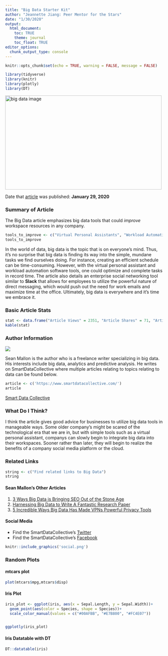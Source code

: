 ```yaml
---
title: "Big Data Starter Kit"
author: "Jeannette Jiang: Peer Mentor for the Stars"
date: "1/30/2020"
output:
  html_document:
    toc: TRUE
    theme: journal
    toc_float: TRUE
editor_options: 
  chunk_output_type: console
---
```


```r
knitr::opts_chunk$set(echo = TRUE, warning = FALSE, message = FALSE)

```

```r
library(tidyverse)
library(knitr)
library(plotly)
library(DT)
```


<img src="bd.png" alt="big data image" width="500" height="300">

Date that [article](https://www.smartdatacollective.com/5-excellent-big-data-tools-for-fostering-a-digital-workplace/) was published: **January 29, 2020**

### Summary of Article
The Big Data article emphasizes big data tools that could *improve* workspace resources in any company. 
```r
tools_to_improve <- c("Virtual Personal Assistants", "Workload Automation Software", "Enterprise Social Networks", "Cloud Computing Technologies", "Modern Corporate Intranets ")
tools_to_improve
```
In the world of data, big data is the topic that is on everyone's mind. Thus, it's no surprise that big data is finding its way into the simple, mundane tasks we find ourselves doing. For instance, creating an efficient schedule can be time-consuming. However, with the virtual personal assistant and workload automation software tools, one could optimize and complete tasks in record time. The article also details an enterprise social networking tool similar to **Slack** that allows for employees to utilize the powerful nature of direct messaging, which would push out the need for work emails and maximize time at the office. Ultimately, big data is everywhere and it's time we embrace it.

### Basic Article Stats
```r

stat <- data.frame("Article Views" = 2351, "Article Shares" = 71, "Article Likes on FB" = 576)
kable(stat)
```

### Author Information

![](sdc.png)

Sean Mallon is the author who is a freelance writer specializing in big data. His interests include big data, analytics and predictive analysis. He writes on SmartDataCollective where multiple articles relating to topics relating to data can be found below.
```r
article <- c('https://www.smartdatacollective.com/')
article
```
[Smart Data Collective](https://www.smartdatacollective.com/harnessing-big-data-to-write-fantastic-research-paper/)


### What Do I Think?
I think the article gives good advice for businesses to utilize big data tools in manageable ways. Some older company's might be scared of the technological era that we are in, but with simple tools such as a virtual personal assistant, companys can slowly begin to integrate big data into their workspaces. Sooner rather than later, they will begin to realize the benefits of a company social media platform or the cloud. 

### Related Links{.tabset}

```r
string <- c("Find related links to Big Data")
string
```


#### Sean Mallon's Other Articles

1. [3 Ways Big Data is Bringing SEO Out of the Stone Age](https://www.smartdatacollective.com/3-ways-big-data-is-bringing-seo-out-of-stone-age/)
2. [Harnessing Big Data to Write A Fantastic Research Paper](https://www.smartdatacollective.com/harnessing-big-data-to-write-fantastic-research-paper/)
3. [5 Incredible Ways Big Data Has Made VPNs Powerful Privacy Tools](https://www.smartdatacollective.com/5-incredible-ways-big-data-has-made-vpns-powerful-privacy-tools/)


#### Social Media 
* Find the SmartDataCollective's [Twitter](https://twitter.com/smartdataco)
* Find the SmartDataCollective's [Facebook](https://www.facebook.com/SmartDataCo/)

```r
knitr::include_graphics('social.png')
```

### Random Plots{.tabset}

#### mtcars plot 
```r
plot(mtcars$mpg,mtcars$disp)
```

#### Iris Plot 

```r
iris_plot <- ggplot(iris, aes(x = Sepal.Length, y = Sepal.Width))+
  geom_point(aes(color = Species, shape = Species))+
  scale_color_manual(values = c("#00AFBB", "#E7B800", "#FC4E07"))


ggplotly(iris_plot)

```

#### Iris Datatable with DT

```r

DT::datatable(iris)
```




